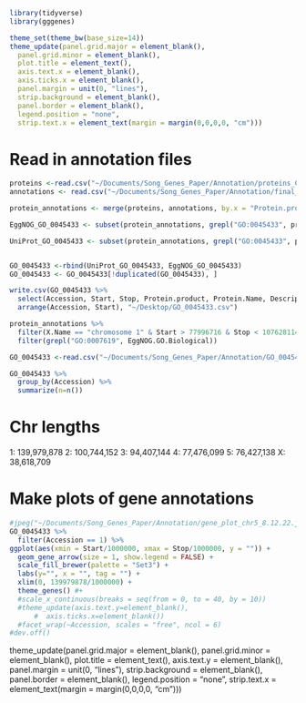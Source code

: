 
```r
library(tidyverse)
library(gggenes)

theme_set(theme_bw(base_size=14))
theme_update(panel.grid.major = element_blank(),
  panel.grid.minor = element_blank(), 
  plot.title = element_text(),
  axis.text.x = element_blank(),
  axis.ticks.x = element_blank(),
  panel.margin = unit(0, "lines"),
  strip.background = element_blank(),
  panel.border = element_blank(),
  legend.position = "none", 
  strip.text.x = element_text(margin = margin(0,0,0,0, "cm")))

```
# Read in annotation files

```r
proteins <-read.csv("~/Documents/Song_Genes_Paper/Annotation/proteins_ChrCarn1.csv") 
annotations <- read.csv("~/Documents/Song_Genes_Paper/Annotation/final_annotations_no_contam_lvl0.csv")

protein_annotations <- merge(proteins, annotations, by.x = "Protein.product", by.y = "Query.Sequence")
```


```r
EggNOG_GO_0045433 <- subset(protein_annotations, grepl("GO:0045433", protein_annotations$EggNOG.GO.Biological))

UniProt_GO_0045433 <- subset(protein_annotations, grepl("GO:0045433", protein_annotations$UniProt.GO.Biological))


GO_0045433 <-rbind(UniProt_GO_0045433, EggNOG_GO_0045433) 
GO_0045433 <- GO_0045433[!duplicated(GO_0045433), ]

```
	
```r
write.csv(GO_0045433 %>%
  select(Accession, Start, Stop, Protein.product, Protein.Name, Description, EggNOG.Predicted.Gene, EggNOG.Description) %>%
  arrange(Accession, Start), "~/Desktop/GO_0045433.csv")
```

```r
protein_annotations %>%
  filter(X.Name == "chromosome 1" & Start > 77996716 & Stop < 107628114) %>%
  filter(grepl("GO:0007619", EggNOG.GO.Biological))
```

```r
GO_0045433 <-read.csv("~/Documents/Song_Genes_Paper/Annotation/GO_0045433.csv") 
```


```r
GO_0045433 %>%
  group_by(Accession) %>%
  summarize(n=n())

```


# Chr lengths
1: 139,979,878
2: 100,744,152
3: 94,407,144
4: 77,476,099
5: 76,427,138
X: 38,618,709

# Make plots of gene annotations

```r
#jpeg("~/Documents/Song_Genes_Paper/Annotation/gene_plot_chr5_8.12.22.jpg", width = 4, height = 4, units = "cm", res = 700)
GO_0045433 %>%
  filter(Accession == 1) %>%
ggplot(aes(xmin = Start/1000000, xmax = Stop/1000000, y = "")) +
  geom_gene_arrow(size = 1, show.legend = FALSE) +
  scale_fill_brewer(palette = "Set3") +
  labs(y="", x = "", tag = "") +
  xlim(0, 139979878/1000000) + 
  theme_genes() #+
  #scale_x_continuous(breaks = seq(from = 0, to = 40, by = 10))
  #theme_update(axis.text.y=element_blank(),
      #  axis.ticks.x=element_blank())
  #facet_wrap(~Accession, scales = "free", ncol = 6)
#dev.off()
```

theme_update(panel.grid.major = element_blank(),
  panel.grid.minor = element_blank(), 
  plot.title = element_text(),
  axis.text.y = element_blank(),
  panel.margin = unit(0, "lines"),
  strip.background = element_blank(),
  panel.border = element_blank(),
  legend.position = "none", 
  strip.text.x = element_text(margin = margin(0,0,0,0, "cm")))


